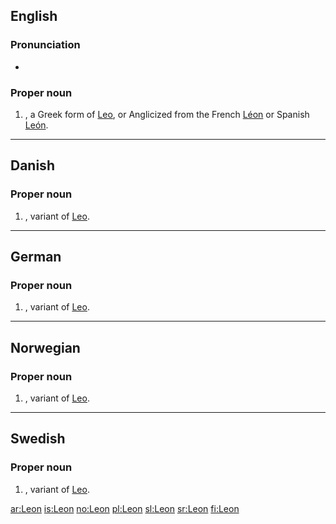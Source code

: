 {{see|leon|león|León|Léon}}

==English==


===Pronunciation===
*{{audio|en-us-leon.ogg|Audio (US)}}

===Proper noun===
{{en-proper noun}}

#{{given name|male|}}, a Greek form of [[Leo]], or Anglicized from the French [[Léon]] or Spanish [[León]].

----

==Danish==

===Proper noun===
{{infl|da|proper noun}}

# {{given name|male||da:}}, variant of [[Leo]].

----

==German==

===Proper noun===
{{infl|de|proper noun}}

# {{given name|male||de:}}, variant of [[Leo]].

----

==Norwegian==

===Proper noun===
{{infl|no|proper noun}}

# {{given name|male||no:}}, variant of [[Leo]].

----

==Swedish==

===Proper noun===
{{infl|sv|proper noun}}

# {{given name|male||sv:}}, variant of [[Leo]].

[[ar:Leon]]
[[is:Leon]]
[[no:Leon]]
[[pl:Leon]]
[[sl:Leon]]
[[sr:Leon]]
[[fi:Leon]]